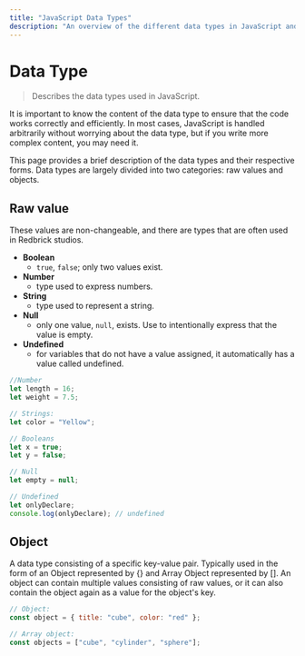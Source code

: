 ```yaml
---
title: "JavaScript Data Types"
description: "An overview of the different data types in JavaScript and their usage."
---
```

# Data Type

> Describes the data types used in JavaScript.

It is important to know the content of the data type to ensure that the code works correctly and efficiently. In most cases, JavaScript is handled arbitrarily without worrying about the data type, but if you write more complex content, you may need it.

This page provides a brief description of the data types and their respective forms. Data types are largely divided into two categories: raw values and objects.

## Raw value

These values are non-changeable, and there are types that are often used in Redbrick studios.

- **Boolean**
  - `true`, `false`; only two values exist.
- **Number**
  - type used to express numbers.
- **String**
  - type used to represent a string.
- **Null**
  - only one value, `null`, exists. Use to intentionally express that the value is empty.
- **Undefined**
  - for variables that do not have a value assigned, it automatically has a value called undefined.

```js showLineNumbers copy {1,5, 8,12,15}
//Number
let length = 16;
let weight = 7.5;

// Strings:
let color = "Yellow";

// Booleans
let x = true;
let y = false;

// Null
let empty = null;

// Undefined
let onlyDeclare;
console.log(onlyDeclare); // undefined
```

## Object

A data type consisting of a specific key-value pair. Typically used in the form of an Object represented by {} and Array Object represented by []. An object can contain multiple values consisting of raw values, or it can also contain the object again as a value for the object's key.

```js showLineNumbers copy {1,4}
// Object:
const object = { title: "cube", color: "red" };

// Array object:
const objects = ["cube", "cylinder", "sphere"];
```
